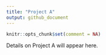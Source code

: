 ---
title: "Project A"
output: github_document
---

```{r setup, include=FALSE}
knitr::opts_chunk$set(comment = NA)
```

Details on Project A will appear here.

